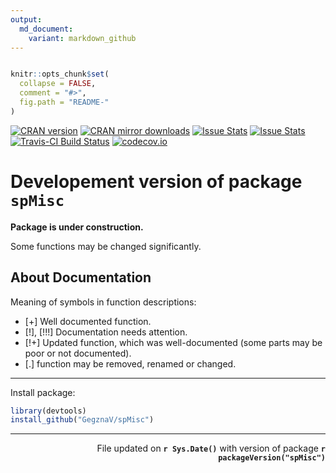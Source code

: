 ```yaml
---
output:
  md_document:
    variant: markdown_github
---
```

```r

```



<!-- README.md is generated from README.Rmd. Please edit that file -->
 
```r
knitr::opts_chunk$set(
  collapse = FALSE,
  comment = "#>",
  fig.path = "README-"
)
```

[![CRAN version](http://www.r-pkg.org/badges/version/spMisc)](http://cran.rstudio.com/web/packages/spMisc/index.html)
[![CRAN mirror downloads](http://cranlogs.r-pkg.org/badges/spMisc)](http://cran.rstudio.com/web/packages/spMisc/index.html)
[![Issue Stats](http://issuestats.com/github/GegznaV/spMisc/badge/pr?style=flat)](http://issuestats.com/github/GegznaV/spMisc)
[![Issue Stats](http://issuestats.com/github/GegznaV/spMisc/badge/issue?style=flat)](http://issuestats.com/github/GegznaV/spMisc)
[![Travis-CI Build Status](https://travis-ci.org/GegznaV/spMisc.png?branch=master)](https://travis-ci.org/GegznaV/spMisc)
[![codecov.io](https://codecov.io/github/GegznaV/spMisc/coverage.svg?branch=master)](https://codecov.io/github/GegznaV/spMisc?branch=master)

  
Developement version of package `spMisc` 
==========================================


**Package is under construction.**

Some functions may be changed significantly.

About Documentation
--------------------

Meaning of symbols in function descriptions:

- [+] Well documented function.
- [!], [!!!] Documentation needs attention.
- [!+] Updated function, which was well-documented (some parts may be poor or not documented).
- [.] function may be removed, renamed or changed.


* * *

Install package:

```r
library(devtools)
install_github("GegznaV/spMisc")
```


* * *

 <p align="right"> 
 File updated on <b>`r Sys.Date()`</b> with version of package  <b>`r packageVersion("spMisc")`</b>
 </p>    



